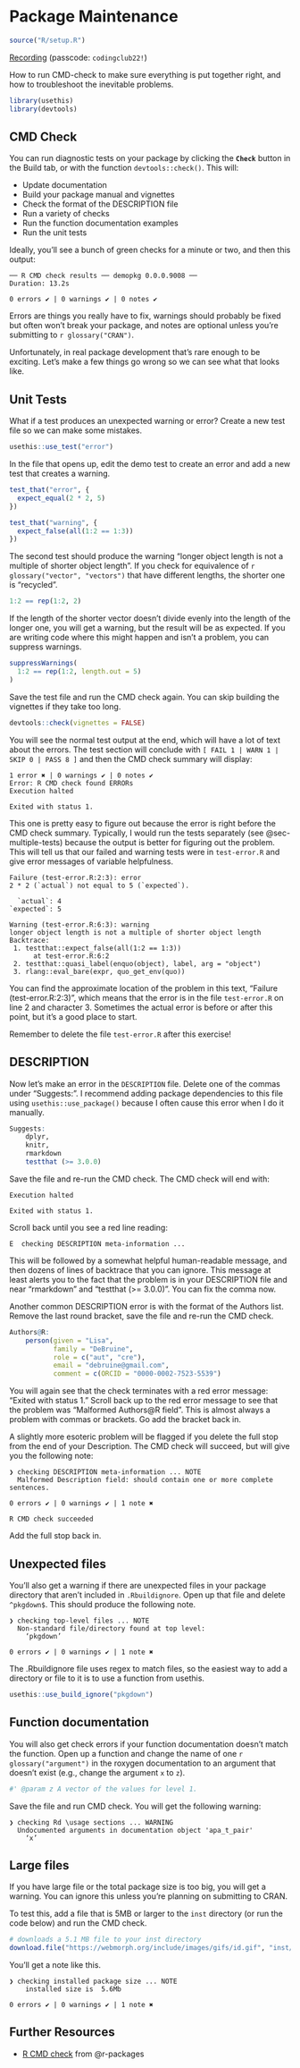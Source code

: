 # Package Maintenance {#sec-maintenance}

```r
source("R/setup.R")
```

[Recording](https://uofglasgow.zoom.us/rec/share/IIjuf9y7xF4t_KuLK_i324CMp3fu71hAnONq93lQr9_d-Ye9leOy7TCrI4VId9TV.jAqwDHjtQir5UpLx) (passcode: `codingclub22!`)

How to run CMD-check to make sure everything is put together right, and how to troubleshoot the inevitable problems.

```r
library(usethis)
library(devtools)
```

## CMD Check

You can run diagnostic tests on your package by clicking the **`Check`** button in the Build tab, or with the function `devtools::check()`. This will:

* Update documentation
* Build your package manual and vignettes
* Check the format of the DESCRIPTION file
* Run a variety of checks
* Run the function documentation examples
* Run the unit tests

Ideally, you'll see a bunch of green checks for a minute or two, and then this output:

::: {.cell-output}
```
── R CMD check results ── demopkg 0.0.0.9008 ──
Duration: 13.2s

0 errors ✔ | 0 warnings ✔ | 0 notes ✔
```
:::

Errors are things you really have to fix, warnings should probably be fixed but often won't break your package, and notes are optional unless you're submitting to `r glossary("CRAN")`.

Unfortunately, in real package development that's rare enough to be exciting. Let's make a few things go wrong so we can see what that looks like.

## Unit Tests

What if a test produces an unexpected warning or error? Create a new test file so we can make some mistakes.

```r
usethis::use_test("error")
```

In the file that opens up, edit the demo test to create an error and add a new test that creates a warning.

```r
test_that("error", {
  expect_equal(2 * 2, 5)
})

test_that("warning", {
  expect_false(all(1:2 == 1:3))
})
```

::: {.info}
The second test should produce the warning "longer object length is not a multiple of shorter object length". If you check for equivalence of `r glossary("vector", "vectors")` that have different lengths, the shorter one is "recycled". 

```r
1:2 == rep(1:2, 2)
```

If the length of the shorter vector doesn't divide evenly into the length of the longer one, you will get a warning, but the result will be as expected. If you are writing code where this might happen and isn't a problem, you can suppress warnings.

```r
suppressWarnings(
  1:2 == rep(1:2, length.out = 5)
)
```

:::


Save the test file and run the CMD check again. You can skip building the vignettes if they take too long.

```r
devtools::check(vignettes = FALSE)
```


You will see the normal test output at the end, which will have a lot of text about the errors. The test section will conclude with `[ FAIL 1 | WARN 1 | SKIP 0 | PASS 8 ]` and then the CMD check summary will display:

::: {.cell-output}
```
1 error ✖ | 0 warnings ✔ | 0 notes ✔
Error: R CMD check found ERRORs
Execution halted

Exited with status 1.
```
:::

This one is pretty easy to figure out because the error is right before the CMD check summary. Typically, I would run the tests separately (see @sec-multiple-tests) because the output is better for figuring out the problem. This will tell us that our failed and warning tests were in `test-error.R` and give error messages of variable helpfulness.

::: {.cell-output}
```
Failure (test-error.R:2:3): error
2 * 2 (`actual`) not equal to 5 (`expected`).

  `actual`: 4
`expected`: 5

Warning (test-error.R:6:3): warning
longer object length is not a multiple of shorter object length
Backtrace:
 1. testthat::expect_false(all(1:2 == 1:3))
      at test-error.R:6:2
 2. testthat::quasi_label(enquo(object), label, arg = "object")
 3. rlang::eval_bare(expr, quo_get_env(quo))
```
:::

You can find the approximate location of the problem in this text, "Failure (test-error.R:2:3)", which means that the error is in the file `test-error.R` on line 2 and character 3. Sometimes the actual error is before or after this point, but it's a good place to start.

::: {.warning}
Remember to delete the file `test-error.R` after this exercise!
:::

## DESCRIPTION

Now let's make an error in the `DESCRIPTION` file. Delete one of the commas under "Suggests:". I recommend adding package dependencies to this file using `usethis::use_package()` because I often cause this error when I do it manually.

``` r
Suggests: 
    dplyr,
    knitr,
    rmarkdown
    testthat (>= 3.0.0)
```

Save the file and re-run the CMD check. The CMD check will end with:

::: {.cell-output}
```
Execution halted

Exited with status 1.
```
:::

Scroll back until you see a red line reading:

::: {.cell-output}
```
E  checking DESCRIPTION meta-information ...
```
:::

This will be followed by a somewhat helpful human-readable message, and then dozens of lines of backtrace that you can ignore. This message at least alerts you to the fact that the problem is in your DESCRIPTION file and near "rmarkdown" and "testthat (>= 3.0.0)". You can fix the comma now.

Another common DESCRIPTION error is with the format of the Authors list. Remove the last round bracket, save the file and re-run the CMD check. 

``` r
Authors@R: 
    person(given = "Lisa",
           family = "DeBruine",
           role = c("aut", "cre"),
           email = "debruine@gmail.com",
           comment = c(ORCID = "0000-0002-7523-5539")
```

You will again see that the check terminates with a red error message: "Exited with status 1." Scroll back up to the red error message to see that the problem was "Malformed Authors\@R field". This is almost always a problem with commas or brackets. Go add the bracket back in.

A slightly more esoteric problem will be flagged if you delete the full stop from the end of your Description. The CMD check will succeed, but will give you the following note:

:::{.cell-output}
```
❯ checking DESCRIPTION meta-information ... NOTE
  Malformed Description field: should contain one or more complete sentences.

0 errors ✔ | 0 warnings ✔ | 1 note ✖

R CMD check succeeded
```
:::

Add the full stop back in.

## Unexpected files

You'll also get a warning if there are unexpected files in your package directory that aren't included in `.Rbuildignore`. Open up that file and delete `^pkgdown$`. This should produce the following note.

::: {.cell-output}
```
❯ checking top-level files ... NOTE
  Non-standard file/directory found at top level:
    ‘pkgdown’

0 errors ✔ | 0 warnings ✔ | 1 note ✖
```
:::

The .Rbuildignore file uses regex to match files, so the easiest way to add a directory or file to it is to use a function from usethis.

```r
usethis::use_build_ignore("pkgdown")
```

## Function documentation

You will also get check errors if your function documentation doesn't match the function. Open up a function and change the name of one `r glossary("argument")` in the roxygen documentation to an argument that doesn't exist (e.g., change the argument `x` to `z`).

```r
#' @param z A vector of the values for level 1.
```

Save the file and run CMD check. You will get the following warning:

::: {.cell-output}
```
❯ checking Rd \usage sections ... WARNING
  Undocumented arguments in documentation object 'apa_t_pair'
    ‘x’
```
:::

## Large files

If you have large file or the total package size is too big, you will get a warning. You can ignore this unless you're planning on submitting to CRAN. 

To test this, add a file that is 5MB or larger to the `inst` directory (or run the code below) and run the CMD check. 

```r
# downloads a 5.1 MB file to your inst directory
download.file("https://webmorph.org/include/images/gifs/id.gif", "inst/delete_me.gif")
```

You'll get a note like this.

::: {.cell-output}
```
❯ checking installed package size ... NOTE
    installed size is  5.6Mb

0 errors ✔ | 0 warnings ✔ | 1 note ✖
```
:::

## Further Resources

* [R CMD check](https://r-pkgs.org/check.html) from @r-packages

